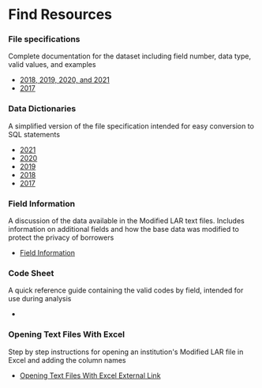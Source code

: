 
# Find Resources

### File specifications

Complete documentation for the dataset including field number, data type, valid values, and examples

- [2018, 2019, 2020, and 2021](/documentation/publications/modified-lar/modified-lar-schema)
- [2017](/documentation/publications/modified-lar/resources/file-specifications/mlar-fs-2017)

### Data Dictionaries

A simplified version of the file specification intended for easy conversion to SQL statements

- [2021](/documentation/publications/modified-lar/resources/data-dictionaries/mlar-dd-2021)
- [2020](/documentation/publications/modified-lar/resources/data-dictionaries/mlar-dd-2020)
- [2019](/documentation/publications/modified-lar/resources/data-dictionaries/mlar-dd-2019)
- [2018](/documentation/publications/modified-lar/resources/data-dictionaries/mlar-dd-2018)
- [2017](/documentation/publications/modified-lar/resources/data-dictionaries/mlar-dd-2017)

### Field Information

A discussion of the data available in the Modified LAR text files. Includes information on additional fields and how the base data was modified to protect the privacy of borrowers

- [Field Information](/documentation/publications/modified-lar/resources/field-information/using-mlar-data)

### Code Sheet

A quick reference guide containing the valid codes by field, intended for use during analysis

- <ExternalLink 
    url="https://s3.amazonaws.com/cfpb-hmda-public/prod/help/2018-public-LAR-code-sheet.pdf"
    text="Code Sheet"
    displayFileInfo={true}
  />

### Opening Text Files With Excel

Step by step instructions for opening an institution's Modified LAR file in Excel and adding the column names

- [Opening Text Files With Excel External Link](/documentation/publications/modified-lar/resources/mlar-with-excel)
